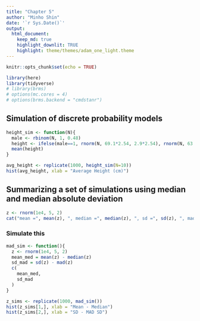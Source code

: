 ```yaml
---
title: "Chapter 5"
author: "Minho Shin"
date: '`r Sys.Date()`'
output: 
  html_document: 
    keep_md: true
    highlight_downlit: TRUE
    highlight: theme/themes/adam_one_light.theme
---
```


```r
knitr::opts_chunk$set(echo = TRUE)
```

```r
library(here)
library(tidyverse)
# library(brms)
# options(mc.cores = 4)
# options(brms.backend = "cmdstanr")
```

## Simulation of discrete probability models

```r
height_sim <- function(N){
  male <- rbinom(N, 1, 0.48)
  height <- ifelse(male==1, rnorm(N, 69.1*2.54, 2.9*2.54), rnorm(N, 63.7*2.54, 2.7*2.54))
  mean(height)
}
```

```r
avg_height <- replicate(1000, height_sim(N=10))
hist(avg_height, xlab = "Average Height (cm)")
```

## Summarizing a set of simulations using median and median absolute deviation

```r
z <- rnorm(1e4, 5, 2)
cat("mean =", mean(z), ", median =", median(z), ", sd =", sd(z), ", mad sd =", mad(z))
```

### Simulate this

```r
mad_sim <- function(){
  z <- rnorm(1e4, 5, 2)
  mean_med = mean(z) - median(z)
  sd_mad = sd(z) - mad(z)
  c(
    mean_med,
    sd_mad
  )
}
```

```r
z_sims <- replicate(1000, mad_sim())
hist(z_sims[1,], xlab = "Mean - Median")
hist(z_sims[2,], xlab = "SD - MAD SD")
```

